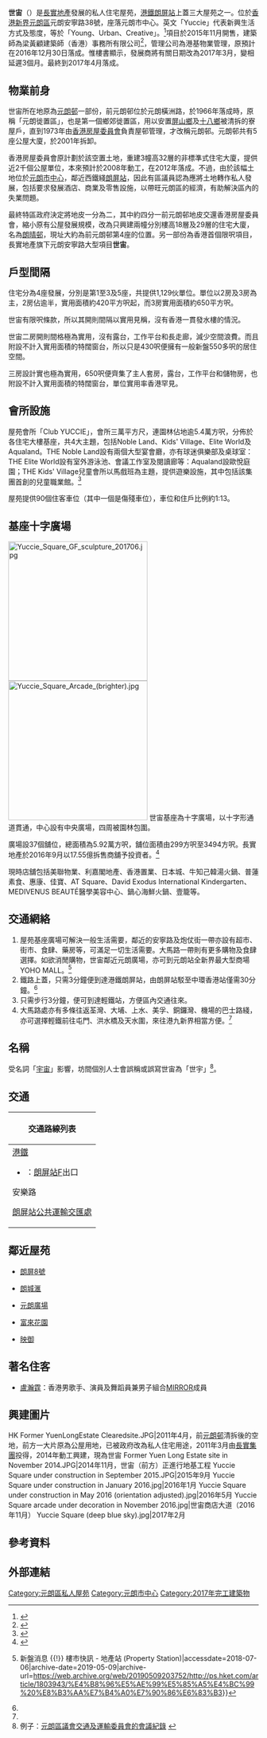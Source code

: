 {{Infobox_housinghk | name = Yuccie Square<br>世宙|
| logo = [[File:Yuccie_Square_logo.png|220px]]
| photo = Yuccie Square 2017.jpg
| phototitle = 世宙
| address= {{HK}}[[新界|新界]][[元朗區|元朗區]][[元朗安寧路|元朗安寧路]]38號
| developer= [[長江實業集團|長江實業集團]]
| manager=港基物業管理有限公司
| use = 住宅
| blocknumber = 4
| floor_area =
| floornumber = 30層
| yearofcompletion = 2017年3月31日
| former = [[元朗邨|元朗邨]]
| facilities = 會所、園林、停車場、地鋪
| website = [http://www.yuccie-square.hk/mobile/index.html 世宙]
}}
'''世宙'''（{{lang-en|'''Yuccie Square'''}}）是[[長實地產|長實地產]]發展的私人住宅屋苑，[[港鐵|港鐵]][[朗屏站|朗屏站]]上蓋三大屋苑之一。位於[[香港|香港]][[新界|新界]][[元朗區|元朗區]]元朗安寧路38號，座落元朗市中心。英文「Yuccie」代表新興生活方式及態度，等於「Young、Urban、Creative」。<ref>{{cite news|title=世宙 元朗生力軍 整裝待發 月內搶攻|url=http://ps.hket.com/content/692455|accessdate=2016年11月13日|work=2015年9月12日|publisher=香港經濟日報|archive-date=2016年11月13日|archive-url=https://web.archive.org/web/20161113115954/http://ps.hket.com/content/692455}}</ref>項目於2015年11月開售，建築師為梁黃顧建築師（香港）事務所有限公司<ref>{{Cite web |url=https://www.lwkp.com/zh/project/%e4%b8%96%e5%ae%99/ |title=存档副本 |access-date=2020-05-29 |archive-date=2021-02-27 |archive-url=https://web.archive.org/web/20210227131311/https://www.lwkp.com/zh/project/%E4%B8%96%E5%AE%99/ }}</ref>，管理公司為港基物業管理，原預計在2016年12月30日落成。惟樓書顯示，發展商將有關日期改為2017年3月，變相延遲3個月。最終到2017年4月落成。

==物業前身==
{{see also|元朗邨}}
世宙所在地原為[[元朗邨|元朗邨]]一部份，前元朗邨位於元朗橫洲路，於1966年落成時，原稱「元朗徙置區」，也是第一個鄉郊徙置區，用以安置[[屏山_(香港)|屏山鄉]]及[[十八鄉|十八鄉]]被清拆的寮屋戶，直到1973年由[[香港房屋委員會|香港房屋委員會]]負責屋邨管理，才改稱元朗邨。元朗邨共有5座公屋大廈，於2001年拆卸。

香港房屋委員會原計劃於該空置土地，重建3幢高32層的非標準式住宅大廈，提供近2千個公屋單位，本來預計於2008年動工，在2012年落成。不過，由於該幅土地位於[[元朗市中心|元朗市中心]]，鄰近西鐵綫[[朗屏站|朗屏站]]，因此有區議員認為應將土地轉作私人發展，包括要求發展酒店、商業及零售設施，以帶旺元朗區的經濟，有助解決區內的失業問題。

最終特區政府決定將地皮一分為二，其中約四分一前元朗邨地皮交還香港房屋委員會，縮小原有公屋發展規模，改為只興建兩幢分別樓高18層及29層的住宅大廈，名為[[朗晴邨|朗晴邨]]，現址大約為前元朗邨第4座的位置。另一部份為香港首個限呎項目，長實地產旗下元朗安寧路大型項目'''世宙'''。

==戶型間隔==
住宅分為4座發展，分別是第1至3及5座，共提供1,129伙單位。單位以2房及3房為主，2房佔逾半，實用面積約420平方呎起，而3房實用面積約650平方呎。

世宙有限呎條款，所以其開則間隔以實用見稱，沒有香港一貫發水樓的情況。

世宙二房開則間格極為實用，沒有露台，工作平台和長走廊，減少空間浪費。而且附設不計入實用面積的特闊窗台，所以只是430呎便擁有一般新盤550多呎的居住空間。

三房設計實也極為實用，650呎便齊集了主人套房，露台，工作平台和儲物房，也附設不計入實用面積的特闊窗台，單位實用率香港罕見。

==會所設施==
屋苑會所「Club YUCCIE」，會所三萬平方尺，連園林佔地逾5.4萬方呎，分佈於各住宅大樓基座，共4大主題，包括Noble Land、Kids' Village、Elite World及Aqualand。THE Noble Land設有兩個大型宴會廳，亦有球迷俱樂部及桌球室：THE Elite World設有室外游泳池、會議工作室及閱讀廊等：Aqualand設歐悅庭園；THE Kids' Village兒童會所以馬戲班為主題，提供遊樂設施，其中包括該集團首創的兒童職業館。<ref>{{cite news|title=【元朗新盤戰】世宙會所設4大專區 首創兒童職業館|url=http://ps.hket.com/content/995306|accessdate=2016年11月13日|publisher=香港經濟日報|date=2015年11月18日|archive-date=2015年11月23日|archive-url=https://web.archive.org/web/20151123204010/http://ps.hket.com/content/995306}}</ref>

屋苑提供90個住客車位（其中一個是傷殘車位），車位和住戶比例約1:13。

==基座十字廣場==
[[File:Yuccie_Square_GF_sculpture_201706.jpg|280px]]
[[File:Yuccie_Square_Arcade_(brighter).jpg|280px]]
世宙基座為十字廣場，以十字形通道貫通，中心設有中央廣場，四周被園林包圍。

廣場設37個舖位，總面積為5.92萬方呎，舖位面積由299方呎至3494方呎。長實地產於2016年9月以17.55億拆售商舖予投資者。<ref>{{cite news|title=【商場拆售】長實17.55億放售世宙商場|url=http://hk.apple.nextmedia.com/realtime/finance/20160905/55605127|accessdate=2016年11月13日|publisher=蘋果日報|date=2016年9月5日|archive-date=2017年9月22日|archive-url=https://web.archive.org/web/20170922002235/http://hk.apple.nextmedia.com/realtime/finance/20160905/55605127}}</ref>

現時店舖包括美聯物業、利嘉閣地產、香港置業、日本城、牛知己韓湯火鍋、普蓮素食、惠康、佳寶、AT Square、David Exodus International Kindergarten、MEDIVENUS BEAUTÉ醫學美容中心、鍋心海鮮火鍋、壹籠等。
{{wide image|Yuccie Square Arcade in June 2019.jpg|800px|世宙商店大道（2019年6月）}}

== 交通網絡 ==

# 屋苑基座廣場可解決一般生活需要，鄰近的安寧路及炮仗街一帶亦設有超市、街市、食肆、藥房等，可滿足一切生活需要。大馬路一帶則有更多購物及食肆選擇。如欲消閒購物，世宙鄰近元朗廣場，亦可到元朗站全新界最大型商場YOHO MALL。<ref name=":0">{{Cite news|url=http://ps.hket.com/article/1803943/%E4%B8%96%E5%AE%99%E5%85%A5%E4%BC%99%20%E8%B3%AA%E7%B4%A0%E7%90%86%E6%83%B3|title=世宙入伙 質素理想 {{!}} 新盤消息 {{!}} 樓市快訊 - 地產站 (Property Station)|accessdate=2018-07-06|archive-date=2019-05-09|archive-url=https://web.archive.org/web/20190509203752/http://ps.hket.com/article/1803943/%E4%B8%96%E5%AE%99%E5%85%A5%E4%BC%99%20%E8%B3%AA%E7%B4%A0%E7%90%86%E6%83%B3}}</ref>
#鐵路上蓋，只需3分鐘便到達港鐵朗屏站，由朗屏站駁至中環香港站僅需30分鐘。<ref name=":0" />
#只需步行3分鐘，便可到達輕鐵站，方便區內交通往來。
#大馬路處亦有多條往返荃灣、大埔、上水、美孚、銅鑼灣、機場的巴士路綫，亦可選擇輕鐵前往屯門、洪水橋及天水圍，來往港九新界相當方便。<ref name=":0" />

==名稱==
受名詞「[[宇宙|宇宙]]」影響，坊間個別人士會誤稱或誤寫世宙為「世宇」<ref>例子：[http://www.districtcouncils.gov.hk/yl/doc/2016_2019/sc/working_groups_minutes/WGTPC/wgtpc(2016)_3rd_minutes.pdf 元朗區議會交通及運輸委員會的會議紀錄] {{Wayback|url=http://www.districtcouncils.gov.hk/yl/doc/2016_2019/sc/working_groups_minutes/WGTPC/wgtpc(2016)_3rd_minutes.pdf |date=20180203125226 }}</ref>。

==交通==
{| class="mw-collapsible mw-collapsed wikitable" style="background:white; margin: 0 auto; width: auto;" 
! 交通路線列表
|-
|
;[[港鐵|港鐵]]
*{{港鐵路線標誌|TML}}：[[朗屏站|朗屏站]]F出口
;安樂路
{{港鐵巴士簡單列表|K68|K73|K74}}
;[[朗屏站公共運輸交匯處|朗屏站公共運輸交匯處]]
{{港鐵巴士簡單列表|268B|268C|268P}}
{{過海隧道巴士簡單列表|968X|P968_s}}
{{大嶼山巴士簡單列表|A37}}
|}

==鄰近屋苑==

*[[朗屏8號|朗屏8號]]

*[[朗城滙|朗城滙]]

*[[元朗廣場|元朗廣場]]

*[[富來花園|富來花園]]<br />

*[[映御|映御]]

==著名住客==

*[[盧瀚霆|盧瀚霆]]：香港男歌手、演員及舞蹈員兼男子組合[[MIRROR_(組合)|MIRROR]]成員

==興建圖片==
<gallery>
HK Former YuenLongEstate Clearedsite.JPG|2011年4月，前[[元朗邨|元朗邨]]清拆後的空地，前方一大片原為公屋用地，已被政府改為私人住宅用途，2011年3月由[[長實集團|長實集團]]投得，2014年動工興建，現為世宙
Former Yuen Long Estate site in November 2014.JPG|2014年11月，世宙（前方）正進行地基工程
Yuccie Square under construction in September 2015.JPG|2015年9月
Yuccie Square under construction in January 2016.jpg|2016年1月
Yuccie Square under construction in May 2016 (orientation adjusted).jpg|2016年5月
Yuccie Square arcade under decoration in November 2016.jpg|世宙商店大道（2016年11月）
Yuccie Square (deep blue sky).jpg|2017年2月
</gallery>

==參考資料==
{{Reflist}}
==外部連結==

{{長江實業}}
[[Category:元朗區私人屋苑|Category:元朗區私人屋苑]]
[[Category:元朗市中心|Category:元朗市中心]]
[[Category:2017年完工建築物|Category:2017年完工建築物]]